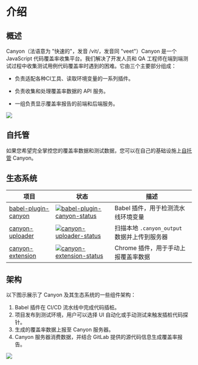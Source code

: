 # 介绍

## 概述

Canyon（法语意为 "快速的"，发音 /vit/，发音同 "veet"）Canyon 是一个 JavaScript 代码覆盖率收集平台。我们解决了开发人员和 QA 工程师在端到端测试过程中收集测试用例代码覆盖率时遇到的困难。它由三个主要部分组成：

- 负责适配各种CI工具、读取环境变量的一系列插件。

- 负责收集和处理覆盖率数据的 API 服务。

- 一组负责显示覆盖率报告的前端和后端服务。

![](/static/documentation/getting-started/introduction/home-screen.png)

## 自托管

如果您希望完全掌控您的覆盖率数据和测试数据，您可以在自己的基础设施上[自托管](/documentation/self-host/community-edition/prerequisites) Canyon。

## 生态系统

| 项目                         | 状态                                                        | 描述                                                     |
| --------------------------- | ------------------------------------------------------------ |---------------------------------------------------------|
| [babel-plugin-canyon]       | [![babel-plugin-canyon-status]][babel-plugin-canyon-package] | Babel 插件，用于检测流水线环境变量                      |
| [canyon-uploader]           | [![canyon-uploader-status]][canyon-uploader-package]         | 扫描本地 `.canyon_output` 数据并上传到服务器           |
| [canyon-extension]          | [![canyon-extension-status]][canyon-extension-package]       | Chrome 插件，用于手动上报覆盖率数据                     |

[babel-plugin-canyon]: https://github.com/canyon-project/babel-plugin-canyon
[vite-plugin-canyon]: https://github.com/canyon-project/vite-plugin-canyon
[canyon-uploader]: https://github.com/canyon-project/canyon-uploader
[canyon-extension]: https://github.com/canyon-project/canyon-extension
[babel-plugin-canyon-status]: https://img.shields.io/npm/v/babel-plugin-canyon.svg
[vite-plugin-canyon-status]: https://img.shields.io/npm/v/vite-plugin-canyon.svg
[canyon-uploader-status]: https://img.shields.io/npm/v/canyon-uploader.svg
[canyon-extension-status]: https://img.shields.io/chrome-web-store/v/omnpafdjidgpdmlimbangcjjaaodbeof.svg
[babel-plugin-canyon-package]: https://npmjs.com/package/babel-plugin-canyon
[vite-plugin-canyon-package]: https://npmjs.com/package/babel-plugin-vite
[canyon-uploader-package]: https://npmjs.com/package/canyon-uploader
[canyon-extension-package]: https://chrome.google.com/webstore/detail/canyon/omnpafdjidgpdmlimbangcjjaaodbeof

## 架构

以下图示展示了 Canyon 及其生态系统的一些组件架构：

1. Babel 插件在 CI/CD 流水线中完成代码插桩。
2. 项目发布到测试环境，用户可以选择 UI 自动化或手动测试来触发插桩代码探针。
3. 生成的覆盖率数据上报至 Canyon 服务器。
4. Canyon 服务器消费数据，并结合 GitLab 提供的源代码信息生成覆盖率报告。

![](/static/documentation/getting-started/introduction/architecture.png)
